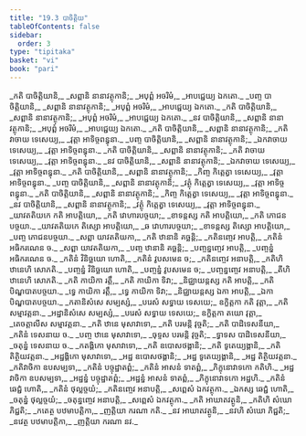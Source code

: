 ```yaml
---
title: "19.3 បាចិត្តិយ"
tableOfContents: false
sidebar:
  order: 3
type: "tipitaka"
basket: "vi"
book: "pari"
---
```



<DynamicBreadcrumb />

<Division number="476" book="pari">

<Paragraph number="2262" type="verses" book="pari">
_កតិ បាចិត្តិយានិ,_  
_សព្ពានិ នានាវត្ថុកានិ;_  
_អបុព្ពំ អចរិមំ,_  
_អាបជ្ជេយ្យ ឯកតោ._  

</Paragraph>

<Paragraph number="2263" type="verses" book="pari">
_បញ្ច បាចិត្តិយានិ,_  
_សព្ពានិ នានាវត្ថុកានិ;_  
_អបុព្ពំ អចរិមំ,_  
_អាបជ្ជេយ្យ ឯកតោ._  

</Paragraph>

<Paragraph number="2264" type="verses" book="pari">
_កតិ បាចិត្តិយានិ,_  
_សព្ពានិ នានាវត្ថុកានិ;_  
_អបុព្ពំ អចរិមំ,_  
_អាបជ្ជេយ្យ ឯកតោ._  

</Paragraph>

<Paragraph number="2265" type="verses" book="pari">
_នវ បាចិត្តិយានិ,_  
_សព្ពានិ នានាវត្ថុកានិ;_  
_អបុព្ពំ អចរិមំ,_  
_អាបជ្ជេយ្យ ឯកតោ._  

</Paragraph>

<Paragraph number="2266" type="verses" book="pari">
_កតិ បាចិត្តិយានិ,_  
_សព្ពានិ នានាវត្ថុកានិ;_  
_កតិ វាចាយ ទេសេយ្យ,_  
_វុត្តា អាទិច្ចពន្ធុនា._  

</Paragraph>

<Paragraph number="2267" type="verses" book="pari">
_បញ្ច បាចិត្តិយានិ,_  
_សព្ពានិ នានាវត្ថុកានិ;_  
_ឯកវាចាយ ទេសេយ្យ,_  
_វុត្តា អាទិច្ចពន្ធុនា._  

</Paragraph>

<Paragraph number="2268" type="verses" book="pari">
_កតិ បាចិត្តិយានិ,_  
_សព្ពានិ នានាវត្ថុកានិ;_  
_កតិ វាចាយ ទេសេយ្យ,_  
_វុត្តា អាទិច្ចពន្ធុនា._  

</Paragraph>

<Paragraph number="2269" type="verses" book="pari">
_នវ បាចិត្តិយានិ,_  
_សព្ពានិ នានាវត្ថុកានិ;_  
_ឯកវាចាយ ទេសេយ្យ,_  
_វុត្តា អាទិច្ចពន្ធុនា._  

</Paragraph>

<Paragraph number="2270" type="verses" book="pari">
_កតិ បាចិត្តិយានិ,_  
_សព្ពានិ នានាវត្ថុកានិ;_  
_កិញ្ច កិត្តេត្វា ទេសេយ្យ,_  
_វុត្តា អាទិច្ចពន្ធុនា._  

</Paragraph>

<Paragraph number="2271" type="verses" book="pari">
_បញ្ច បាចិត្តិយានិ,_  
_សព្ពានិ នានាវត្ថុកានិ;_  
_វត្ថុំ កិត្តេត្វា ទេសេយ្យ,_  
_វុត្តា អាទិច្ចពន្ធុនា._  

</Paragraph>

<Paragraph number="2272" type="verses" book="pari">
_កតិ បាចិត្តិយានិ,_  
_សព្ពានិ នានាវត្ថុកានិ;_  
_កិញ្ច កិត្តេត្វា ទេសេយ្យ,_  
_វុត្តា អាទិច្ចពន្ធុនា._  

</Paragraph>

<Paragraph number="2273" type="verses" book="pari">
_នវ បាចិត្តិយានិ,_  
_សព្ពានិ នានាវត្ថុកានិ;_  
_វត្ថុំ កិត្តេត្វា ទេសេយ្យ,_  
_វុត្តា អាទិច្ចពន្ធុនា._  

</Paragraph>

<Paragraph number="2274" type="verses" book="pari">
_យាវតតិយកេ កតិ អាបត្តិយោ,_  
_កតិ វោហារបច្ចយា;_  
_ខាទន្តស្ស កតិ អាបត្តិយោ,_  
_កតិ ភោជនបច្ចយា._  

</Paragraph>

<Paragraph number="2275" type="verses" book="pari">
_យាវតតិយកេ តិស្សោ អាបត្តិយោ,_  
_ឆ វោហារបច្ចយា;_  
_ខាទន្តស្ស តិស្សោ អាបត្តិយោ,_  
_បញ្ច ភោជនបច្ចយា._  

</Paragraph>

<Paragraph number="2276" type="verses" book="pari">
_សព្ពា យាវតតិយកា,_  
_កតិ ឋានានិ គច្ឆន្តិ;_  
_កតិនញ្ចេវ អាបត្តិ,_  
_កតិនំ អធិករណេន ច._  

</Paragraph>

<Paragraph number="2277" type="verses" book="pari">
_សព្ពា យាវតតិយកា,_  
_បញ្ច ឋានានិ គច្ឆន្តិ;_  
_បញ្ចន្នញ្ចេវ អាបត្តិ,_  
_បញ្ចន្នំ អធិករណេន ច._  

</Paragraph>

<Paragraph number="2278" type="verses" book="pari">
_កតិនំ វិនិច្ឆយោ ហោតិ,_  
_កតិនំ វូបសមេន ច;_  
_កតិនញ្ចេវ អនាបត្តិ,_  
_កតិហិ ឋានេហិ សោភតិ._  

</Paragraph>

<Paragraph number="2279" type="verses" book="pari">
_បញ្ចន្នំ វិនិច្ឆយោ ហោតិ,_  
_បញ្ចន្នំ វូបសមេន ច;_  
_បញ្ចន្នញ្ចេវ អនាបត្តិ,_  
_តីហិ ឋានេហិ សោភតិ._  

</Paragraph>

<Paragraph number="2280" type="verses" book="pari">
_កតិ កាយិកា រត្តឹ,_  
_កតិ កាយិកា ទិវា;_  
_និជ្ឈាយន្តស្ស កតិ អាបត្តិ,_  
_កតិ បិណ្ឌបាតបច្ចយា._  

</Paragraph>

<Paragraph number="2281" type="verses" book="pari">
_ទ្វេ កាយិកា រត្តឹ,_  
_ទ្វេ កាយិកា ទិវា;_  
_និជ្ឈាយន្តស្ស ឯកា អាបត្តិ,_  
_ឯកា បិណ្ឌបាតបច្ចយា._  

</Paragraph>

<Paragraph number="2282" type="verses" book="pari">
_កតានិសំសេ សម្បស្សំ,_  
_បរេសំ សទ្ធាយ ទេសយេ;_  
ឧក្ខិត្តកា កតិ វុត្តា,_  
_កតិ សម្មាវត្តនា._  

</Paragraph>

<Paragraph number="2283" type="verses" book="pari">
_អដ្ឋានិសំសេ សម្បស្សំ,_  
_បរេសំ សទ្ធាយ ទេសយេ;_  
ឧក្ខិត្តកា តយោ វុត្តា,_  
_តេចត្តាលីស សម្មាវត្តនា._  

</Paragraph>

<Paragraph number="2284" type="verses" book="pari">
_កតិ ឋានេ មុសាវាទោ,_  
_កតិ បរមន្តិ វុច្ចតិ;_  
_កតិ បាដិទេសនីយា,_  
_កតិនំ ទេសនាយ ច._  

</Paragraph>

<Paragraph number="2285" type="verses" book="pari">
_បញ្ច ឋានេ មុសាវាទោ,_  
_ចុទ្ទស បរមន្តិ វុច្ចតិ;_  
_ទ្វាទស បាដិទេសនីយា,_  
_ចតុន្នំ ទេសនាយ ច._  

</Paragraph>

<Paragraph number="2286" type="verses" book="pari">
_កតង្គិកោ មុសាវាទោ,_  
_កតិ ឧបោសថង្គានិ;_  
_កតិ ទូតេយ្យង្គានិ,_  
_កតិ តិត្ថិយវត្តនា._  

</Paragraph>

<Paragraph number="2287" type="verses" book="pari">
_អដ្ឋង្គិកោ មុសាវាទោ,_  
_អដ្ឋ ឧបោសថង្គានិ;_  
_អដ្ឋ ទូតេយ្យង្គានិ,_  
_អដ្ឋ តិត្ថិយវត្តនា._  

</Paragraph>

<Paragraph number="2288" type="verses" book="pari">
_កតិវាចិកា ឧបសម្បទា,_  
_កតិនំ បច្ចុដ្ឋាតព្ពំ;_  
_កតិនំ អាសនំ ទាតព្ពំ,_  
_ភិក្ខុនោវាទកោ កតិហិ._  

</Paragraph>

<Paragraph number="2289" type="verses" book="pari">
_អដ្ឋវាចិកា ឧបសម្បទា,_  
_អដ្ឋន្នំ បច្ចុដ្ឋាតព្ពំ;_  
_អដ្ឋន្នំ អាសនំ ទាតព្ពំ,_  
_ភិក្ខុនោវាទកោ អដ្ឋហិ._  

</Paragraph>

<Paragraph number="2290" type="verses" book="pari">
_កតិនំ ឆេជ្ជំ ហោតិ,_  
_កតិនំ ថុល្លច្ចយំ;_  
_កតិនញ្ចេវ អនាបត្តិ,_  
_សព្ពេសំ ឯកវត្ថុកា._  

</Paragraph>

<Paragraph number="2291" type="verses" book="pari">
_ឯកស្ស ឆេជ្ជំ ហោតិ,_  
_ចតុន្នំ ថុល្លច្ចយំ;_  
_ចតុន្នញ្ចេវ អនាបត្តិ,_  
_សព្ពេសំ ឯកវត្ថុកា._  

</Paragraph>

<Paragraph number="2292" type="verses" book="pari">
_កតិ អាឃាតវត្ថូនិ,_  
_កតិហិ សំឃោ ភិជ្ជតិ;_  
_កតេត្ថ បឋមាបត្តិកា,_  
_ញត្តិយា ករណា កតិ._  

</Paragraph>

<Paragraph number="2293" type="verses" book="pari">
_នវ អាឃាតវត្ថូនិ,_  
_នវហិ សំឃោ ភិជ្ជតិ;_  
_នវេត្ថ បឋមាបត្តិកា,_  
_ញត្តិយា ករណា នវ._
</Paragraph>
</Division>